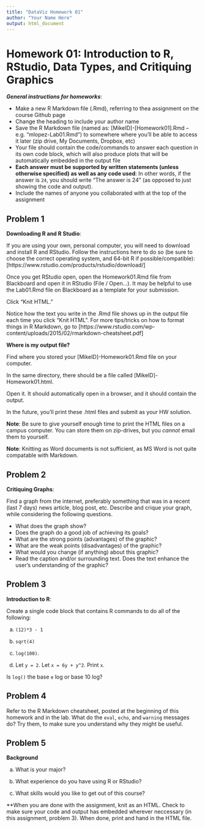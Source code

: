 ```yaml
---
title: "DataViz Homework 01"
author: "Your Name Here"
output: html_document
---
```


#  Homework 01:  Introduction to R, RStudio, Data Types, and Critiquing Graphics

***General instructions for homeworks***: 

+  Make a new R Markdown file (.Rmd), referring to thea assignment on the course Github page
+  Change the heading to include your author name
+  Save the R Markdown file (named as:  [MikeID]-[Homework01].Rmd -- e.g. "mlopez-Lab01.Rmd") to somewhere where you'll be able to access it later (zip drive, My Documents, Dropbox, etc)
+  Your file should contain the code/commands to answer each question in its own code block, which will also produce plots that will be automatically embedded in the output file
+  **Each answer must be supported by written statements (unless otherwise specified) as well as any code used**: In other words, if the answer is `24`, you should write "The answer is 24" (as opposed to just showing the code and output).
+  Include the names of anyone you collaborated with at the top of the assignment


##  Problem 1

**Downloading R and R Studio**:  

If you are using your own, personal computer, you will need to download and install R and RStudio.  Follow the instructions here to do so (be sure to choose the correct operating system, and 64-bit R if possible/compatible):  [https://www.rstudio.com/products/rstudio/download/]

Once you get RStudio open, open the Homework01.Rmd file from Blackboard and open it in RStudio (File / Open...).  It may be helpful to use the Lab01.Rmd file on Blackboard as a template for your submission.  

Click "Knit HTML."

Notice how the text you write in the .Rmd file shows up in the output file each time you click "Knit HTML".  For more tips/tricks on how to format things in R Markdown, go to [https://www.rstudio.com/wp-content/uploads/2015/02/rmarkdown-cheatsheet.pdf]

**Where is my output file?**

Find where you stored your [MikeID]-Homework01.Rmd file on your computer.  

In the same directory, there should be a file called [MikeID]-Homework01.html.  

Open it.  It should automatically open in a browser, and it should contain the output.  

In the future, you'll print these .html files and submit as your HW solution. 

**Note**: Be sure to give yourself enough time to print the HTML files on a campus computer. You can store them on zip-drives, but you *cannot* email them to yourself.

**Note**: Knitting as Word documents is not sufficient, as MS Word is not quite compatable with Markdown.


##  Problem 2

**Critiquing Graphs**:

Find a graph from the internet, preferably something that was in a recent (last 7 days) news article, blog post, etc.  Describe and crique your graph, while considering the following questions. 

+  What does the graph show?
+  Does the graph do a good job of achieving its goals?
+  What are the strong points (advantages) of the graphic?
+  What are the weak points (disadvantages) of the graphic?
+  What would you change (if anything) about this graphic?
+  Read the caption and/or surrounding text.  Does the text enhance the user's understanding of the graphic?


## Problem 3

**Introduction to R**:  

Create a single code block that contains R commands to do all of the following:

a.  `(12)*3 - 1`

b.  `sqrt(4)`

c.  `log(100)`. 

d.  Let `y = 2`.  Let `x = 6y + y^2`.  Print `x`.

Is `log()` the base `e` log or base 10 log?


##  Problem 4

Refer to the R Markdown cheatsheet, posted at the beginning of this homework and in the lab. What do the `eval`, `echo`, and `warning` messages do? Try them, to make sure you understand why they might be useful.

##  Problem 5

**Background**


a.  What is your major? 

b.  What experience do you have using R or RStudio?

c.  What skills would you like to get out of this course? 

**When you are done with the assignment, knit as an HTML. Check to make sure your code and output has embedded wherever neccessary (in this assignment, problem 3). When done, print and hand in the HTML file.